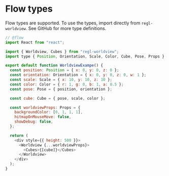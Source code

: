 
# Flow types

Flow types are supported. To use the types, import directly from `regl-worldview`. <GithubLink shouldPrefixLogo href="https://github.com/cruise-automation/webviz/blob/master/packages/regl-worldview/src/types/index.js"> See GitHub for more type definitions.</GithubLink>

```js
// @flow
import React from "react";

import { Worldview, Cubes } from "regl-worldview";
import type { Position, Orientation, Scale, Color, Cube, Pose, Props } from "regl-worldview";

export default function WorldviewExampe() {
  const position: Position = { x: 0, y: 0, z: 0 };
  const orientation: Orientation = { x: 0, y: 0, z: 0, w: 1 };
  const scale: Scale = { x: 10, y: 10, z: 10 };
  const color: Color = { r: 1, g: 0, b: 1, a: 0.5 };
  const pose: Pose = { position, orientation };

  const cube: Cube = { pose, scale, color };

  const worldviewProps: Props = {
    backgroundColor: [0, 1, 1, 1],
    hitmapOnMouseMove: false,
    showDebug: false,
  };

  return (
    <div style={{ height: 500 }}>
      <Worldview {...worldviewProps}>
        <Cubes>{[cube]}</Cubes>
      </Worldview>
    </div>
  );
}
```
